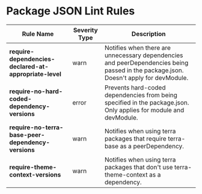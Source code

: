 
<Badge />

# Package JSON Lint Rules

| Rule Name | Severity Type | Description |
| --- | --- |--- |
| __require-dependencies-declared-at-appropriate-level__ | warn| Notifies when there are unnecessary dependencies and peerDependencies being passed in the package.json. Doesn't apply for devModule. |
| __require-no-hard-coded-dependency-versions__ | error | Prevents hard-coded dependencies from being specified in the package.json. Only applies for module and devModule. |
| __require-no-terra-base-peer-dependency-versions__ | warn| Notifies when using terra packages that require terra-base as a peerDependency. |
| __require-theme-context-versions__ | warn| Notifies when using terra packages that don't use terra-theme-context as a dependency. |
